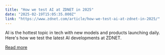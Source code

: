 ```yaml
---
title: "How we test AI at ZDNET in 2025"
date: "2025-02-19T15:05:35.000Z"
link: "https://www.zdnet.com/article/how-we-test-ai-at-zdnet-in-2025/"
---
```


AI is the hottest topic in tech with new models and products launching daily. Here's how we test the latest AI developments at ZDNET.

[Read more](https://www.zdnet.com/article/how-we-test-ai-at-zdnet-in-2025/)
